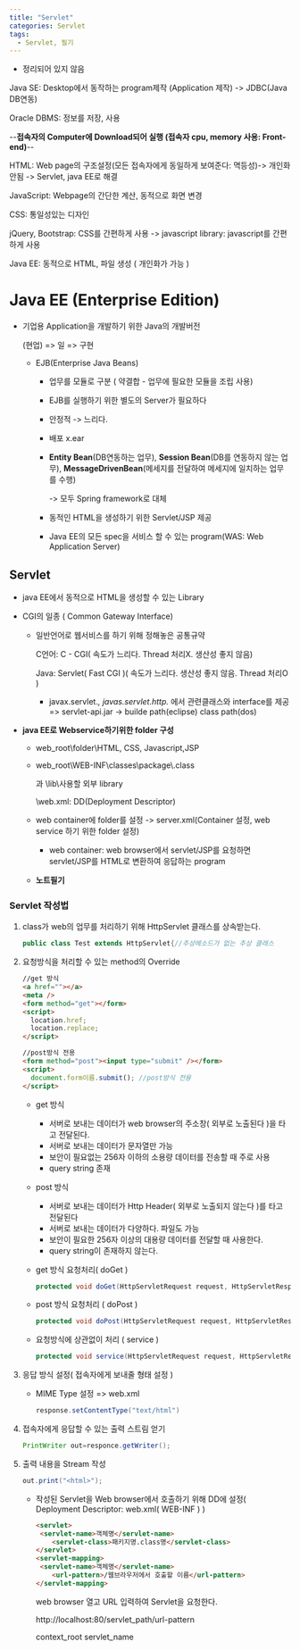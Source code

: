 ```yaml
---
title: "Servlet"
categories: Servlet
tags:
  - Servlet, 필기
---
```


- 정리되어 있지 않음

Java SE: Desktop에서 동작하는 program제작 (Application 제작) -> JDBC(Java DB연동)

Oracle DBMS: 정보를 저장, 사용

--<strong>접속자의 Computer에 Download되어 실행 (접속자 cpu, memory 사용: Front-end)</strong>--

HTML: Web page의 구조설정(모든 접속자에게 동일하게 보여준다: 멱등성)-> 개인화 안됨 -> Servlet, java EE로 해결

JavaScript: Webpage의 간단한 계산, 동적으로 화면 변경

CSS: 통일성있는 디자인

jQuery, Bootstrap: CSS를 간편하게 사용 -> javascript library: javascript를 간편하게 사용

Java EE: 동적으로 HTML, 파일 생성 ( 개인화가 가능 )

# Java EE (Enterprise Edition)

- 기업용 Application을 개발하기 위한 Java의 개발버전

  (현업) => 일 => 구현

  - EJB(Enterprise Java Beans)

    - 업무를 모듈로 구분 ( 약결합 - 업무에 필요한 모듈을 조립 사용)

    - EJB를 실행하기 위한 별도의 Server가 필요하다

    - 안정적 -> 느리다.

    - 배포 x.ear

    - <strong>Entity Bean</strong>(DB연동하는 업무), <strong>Session Bean</strong>(DB를 연동하지 않는 업무), <strong>MessageDrivenBean</strong>(메세지를 전달하여 메세지에 일치하는 업무를 수행)

      -> 모두 Spring framework로 대체

    - 동적인 HTML을 생성하기 위한 Servlet/JSP 제공
    - Java EE의 모든 spec을 서비스 할 수 있는 program(WAS: Web Application Server)

## Servlet

- java EE에서 동적으로 HTML을 생성할 수 있는 Library

- CGI의 일종 ( Common Gateway Interface)

  - 일반언어로 웹서비스를 하기 위해 정해놓은 공통규약

    C언어: C - CGI( 속도가 느리다. Thread 처리X. 생산성 좋지 않음)

    Java: Servlet( Fast CGI )( 속도가 느리다. 생산성 좋지 않음. Thread 처리O )

    - javax.servlet._, javas.servlet.http._ 에서 관련클래스와 interface를 제공 => servlet-api.jar -> builde path(eclipse) class path(dos)

- <strong>java EE로 Webservice하기위한 folder 구성</strong>

  - web_root\folder\HTML, CSS, Javascript,JSP

  - web_root\WEB-INF\classes\package\\.class

    과 \lib\사용할 외부 library

     \web.xml: DD(Deployment Descriptor)

  - web container에 folder를 설정 -> server.xml(Container 설정, web service 하기 위한 folder 설정)

    - web container: web browser에서 servlet/JSP를 요청하면 servlet/JSP를 HTML로 변환하여 응답하는 program

  - <strong>노트필기</strong>

### Servlet 작성법

1. class가 web의 업무를 처리하기 위해 HttpServlet 클래스를 상속받는다.

   ```java
   public class Test extends HttpServlet{//추상메소드가 없는 추상 클래스
   ```

2. 요청방식을 처리할 수 있는 method의 Override

   ```html
   //get 방식
   <a href=""></a>
   <meta />
   <form method="get"></form>
   <script>
     location.href;
     location.replace;
   </script>

   //post방식 전용
   <form method="post"><input type="submit" /></form>
   <script>
     document.form이름.submit(); //post방식 전용
   </script>
   ```

   - get 방식

     - 서버로 보내는 데이터가 web browser의 주소창( 외부로 노출된다 )을 타고 전달된다.
     - 서버로 보내는 데이터가 문자열만 가능
     - 보안이 필요없는 256자 이하의 소용량 데이터를 전송할 때 주로 사용
     - query string 존재

   - post 방식

     - 서버로 보내는 데이터가 Http Header( 외부로 노출되지 않는다 )를 타고 전달된다
     - 서버로 보내는 데이터가 다양하다. 파일도 가능
     - 보안이 필요한 256자 이상의 대용량 데이터를 전달할 때 사용한다.
     - query string이 존재하지 않는다.

   - get 방식 요청처리( doGet )

     ```java
     protected void doGet(HttpServletRequest request, HttpServletResponse responce) throws IOException, ServletException{}
     ```

   - post 방식 요청처리 ( doPost )

     ```java
     protected void doPost(HttpServletRequest request, HttpServletResponse responce)  throws IOException, ServletException{}
     ```

   - 요청방식에 상관없이 처리 ( service )

     ```java
     protected void service(HttpServletRequest request, HttpServletResponse responce)  throws IOException, ServletException{}
     ```

3. 응답 방식 설정( 접속자에게 보내줄 형태 설정 )

   - MIME Type 설정 => web.xml

     ```java
     response.setContentType("text/html")
     ```

4. 접속자에게 응답할 수 있는 출력 스트림 얻기

   ```java
   PrintWriter out=responce.getWriter();
   ```

5. 출력 내용을 Stream 작성

   ```java
   out.print("<html>");
   ```

   - 작성된 Servlet을 Web browser에서 호출하기 위해 DD에 설정( Deployment Descriptor: web.xml( WEB-INF ) )

     ```HTML
     <servlet>
      <servlet-name>객체명</servlet-name>
         <servlet-class>패키지명.class명</servlet-class>
     </servlet>
     <servlet-mapping>
      <servlet-name>객체명</servlet-name>
         <url-pattern>/웹브라우저에서 호출할 이름</url-pattern>
     </servlet-mapping>
     ```

     web browser 열고 URL 입력하여 Servlet을 요청한다.

     http://localhost:80/servlet_path/url-pattern

      context_root servlet_name
